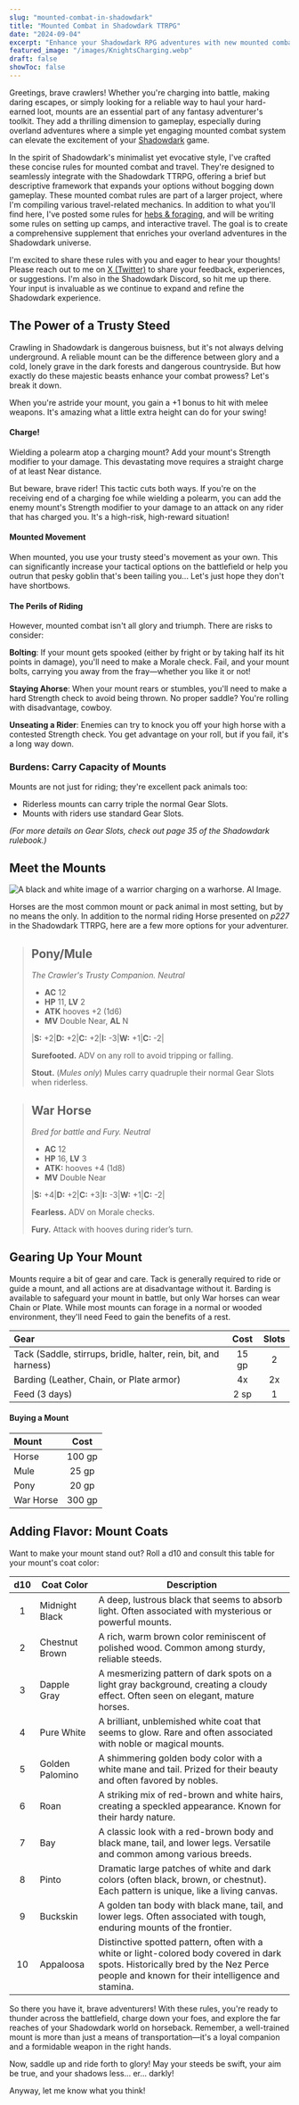 ```yaml
---
slug: "mounted-combat-in-shadowdark"
title: "Mounted Combat in Shadowdark TTRPG"
date: "2024-09-04"
excerpt: "Enhance your Shadowdark RPG adventures with new mounted combat rules. Learn about different mounts, gear, and tactics for thrilling horseback battles and travel."
featured_image: "/images/KnightsCharging.webp"
draft: false
showToc: false
---
```


Greetings, brave crawlers! Whether you're charging into battle, making daring escapes, or simply looking for a reliable way to haul your hard-earned loot, mounts are an essential part of any fantasy adventurer's toolkit. They add a thrilling dimension to gameplay, especially during overland adventures where a simple yet engaging mounted combat system can elevate the excitement of your [Shadowdark](https://www.thearcanelibrary.com/pages/shadowdark) game.

In the spirit of Shadowdark's minimalist yet evocative style, I've crafted these concise rules for mounted combat and travel. They're designed to seamlessly integrate with the Shadowdark TTRPG, offering a brief but descriptive framework that expands your options without bogging down gameplay.
These mounted combat rules are part of a larger project, where I'm compiling various travel-related mechanics. In addition to what you'll find here, I've posted some rules for [hebs & foraging](/2024/08/26/expanded-herb-list-for-shadowdark/), and will be writing some rules on setting up camps, and interactive travel. The goal is to create a comprehensive supplement that enriches your overland adventures in the Shadowdark universe.

I'm excited to share these rules with you and eager to hear your thoughts! Please reach out to me on [X (Twitter)](https://x.com/optionalrule) to share your feedback, experiences, or suggestions. I'm also in the Shadowdark Discord, so hit me up there. Your input is invaluable as we continue to expand and refine the Shadowdark experience.

## The Power of a Trusty Steed

Crawling in Shadowdark is dangerous buisness, but it's not always delving underground. A reliable mount can be the difference between glory and a cold, lonely grave in the dark forests and dangerous countryside. But how exactly do these majestic beasts enhance your combat prowess? Let's break it down.

When you're astride your mount, you gain a +1 bonus to hit with melee weapons. It's amazing what a little extra height can do for your swing!

#### Charge!

Wielding a polearm atop a charging mount? Add your mount's Strength modifier to your damage. This devastating move requires a straight charge of at least Near distance. 

But beware, brave rider! This tactic cuts both ways. If you're on the receiving end of a charging foe while wielding a polearm, you can add the enemy mount's Strength modifier to your damage to an attack on any rider that has charged you. It's a high-risk, high-reward situation!

#### Mounted Movement

When mounted, you use your trusty steed's movement as your own. This can significantly increase your tactical options on the battlefield or help you outrun that pesky goblin that's been tailing you... Let's just hope they don't have shortbows.

#### The Perils of Riding

However, mounted combat isn't all glory and triumph. There are risks to consider:

**Bolting**: If your mount gets spooked (either by fright or by taking half its hit points in damage), you'll need to make a Morale check. Fail, and your mount bolts, carrying you away from the fray—whether you like it or not!

**Staying Ahorse**: When your mount rears or stumbles, you'll need to make a hard Strength check to avoid being thrown. No proper saddle? You're rolling with disadvantage, cowboy.

**Unseating a Rider**: Enemies can try to knock you off your high horse with a contested Strength check. You get advantage on your roll, but if you fail, it's a long way down.

### Burdens: Carry Capacity of Mounts

Mounts are not just for riding; they're excellent pack animals too:

- Riderless mounts can carry triple the normal Gear Slots.
- Mounts with riders use standard Gear Slots.

*(For more details on Gear Slots, check out page 35 of the Shadowdark rulebook.)*

## Meet the Mounts

![A black and white image of a warrior charging on a warhorse. AI Image.](/images/charing-warrior_480x782.png)

Horses are the most common mount or pack animal in most setting, but by no means the only.  In addition to the normal riding Horse presented on *p227* in the Shadowdark TTRPG, here are a few more options for your adventurer. 

> ## Pony/Mule
> *The Crawler's Trusty Companion. Neutral*
> 
> - **AC** 12
> - **HP** 11, **LV** 2
> - **ATK** hooves +2 (1d6)
> - **MV** Double Near, **AL** N
> 
> |**S:** +2|**D:** +2|**C:** +2|**I:** -3|**W:** +1|**C:** -2|
> 
> **Surefooted.** ADV on any roll to avoid tripping or falling.
> 
> **Stout.** (*Mules only*) Mules carry quadruple their normal Gear Slots when riderless.



> ## War Horse
> *Bred for battle and Fury. Neutral*
> 
> - **AC** 12
> - **HP** 16, **LV** 3
> - **ATK:** hooves +4 (1d8)
> - **MV** Double Near
> 
> |**S:** +4|**D:** +2|**C:** +3|**I:** -3|**W:** +1|**C:** -2|
> 
> **Fearless.** ADV on Morale checks.
> 
> **Fury.** Attack with hooves during rider’s turn.



## Gearing Up Your Mount

Mounts require a bit of gear and care. Tack is generally required to ride or guide a mount, and all actions are at disadvantage without it. Barding is available to safeguard your mount in battle, but only War horses can wear Chain or Plate. While most mounts can forage in a normal or wooded environment, they'll need Feed to gain the benefits of a rest.

| Gear  | Cost | Slots |
|:-----------|:----:|:----------:|
| Tack (Saddle, stirrups, bridle, halter, rein, bit, and harness) | 15 gp | 2 |
| Barding (Leather, Chain, or Plate armor) | 4x | 2x  |
| Feed (3 days) | 2 sp | 1 |


#### Buying a Mount

| Mount     | Cost   |
|:----------|:------:|
| Horse     | 100 gp |
| Mule      | 25 gp  |
| Pony      | 20 gp  |
| War Horse | 300 gp |


## Adding Flavor: Mount Coats

Want to make your mount stand out? Roll a d10 and consult this table for your mount's coat color:

| d10 | Coat Color | Description |
|:---:|------------|-------------|
| 1   | Midnight Black | A deep, lustrous black that seems to absorb light. Often associated with mysterious or powerful mounts. |
| 2   | Chestnut Brown | A rich, warm brown color reminiscent of polished wood. Common among sturdy, reliable steeds. |
| 3   | Dapple Gray | A mesmerizing pattern of dark spots on a light gray background, creating a cloudy effect. Often seen on elegant, mature horses. |
| 4   | Pure White | A brilliant, unblemished white coat that seems to glow. Rare and often associated with noble or magical mounts. |
| 5   | Golden Palomino | A shimmering golden body color with a white mane and tail. Prized for their beauty and often favored by nobles. |
| 6   | Roan | A striking mix of red-brown and white hairs, creating a speckled appearance. Known for their hardy nature. |
| 7   | Bay | A classic look with a red-brown body and black mane, tail, and lower legs. Versatile and common among various breeds. |
| 8   | Pinto | Dramatic large patches of white and dark colors (often black, brown, or chestnut). Each pattern is unique, like a living canvas. |
| 9   | Buckskin | A golden tan body with black mane, tail, and lower legs. Often associated with tough, enduring mounts of the frontier. |
| 10  | Appaloosa | Distinctive spotted pattern, often with a white or light-colored body covered in dark spots. Historically bred by the Nez Perce people and known for their intelligence and stamina. |


So there you have it, brave adventurers! With these rules, you're ready to thunder across the battlefield, charge down your foes, and explore the far reaches of your Shadowdark world on horseback. Remember, a well-trained mount is more than just a means of transportation—it's a loyal companion and a formidable weapon in the right hands.

Now, saddle up and ride forth to glory! May your steeds be swift, your aim be true, and your shadows less... er... darkly!

Anyway, let me know what you think!